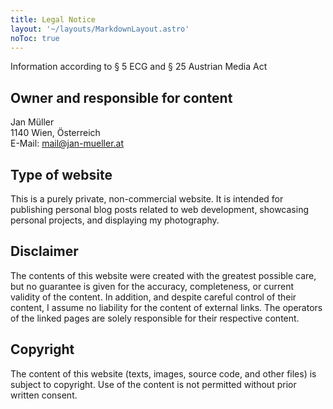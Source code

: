 ```yaml
---
title: Legal Notice
layout: '~/layouts/MarkdownLayout.astro'
noToc: true
---
```


Information according to § 5 ECG and § 25 Austrian Media Act

## Owner and responsible for content

Jan Müller\
1140 Wien, Österreich\
E-Mail: mail@jan-mueller.at

## Type of website

This is a purely private, non-commercial website.
It is intended for publishing personal blog posts related to web development, showcasing personal projects, and displaying my photography.

## Disclaimer

The contents of this website were created with the greatest possible care, but no guarantee is given for the accuracy, completeness, or current validity of the content.
In addition, and despite careful control of their content, I assume no liability for the content of external links.
The operators of the linked pages are solely responsible for their respective content.

## Copyright

The content of this website (texts, images, source code, and other files) is subject to copyright.
Use of the content is not permitted without prior written consent.

